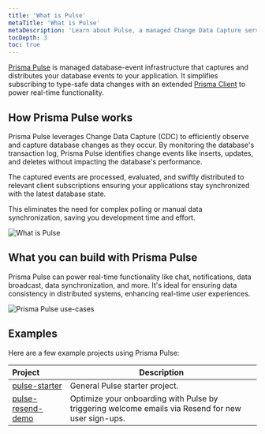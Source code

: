 ```yaml
---
title: 'What is Pulse'
metaTitle: 'What is Pulse'
metaDescription: 'Learn about Pulse, a managed Change Data Capture service that lets you build real-time applications with ease.'
tocDepth: 3
toc: true
---
```


<TopBlock title={frontMatter.title}>

[Prisma Pulse](https://www.prisma.io/data-platform/pulse) is managed database-event infrastructure that captures and distributes your database events to your application. It simplifies subscribing to type-safe data changes with an extended [Prisma Client](/orm/prisma-client) to power real-time functionality.

</TopBlock>

## How Prisma Pulse works

Prisma Pulse leverages Change Data Capture (CDC) to efficiently observe and capture database changes as they occur. By monitoring the database's transaction log, Prisma Pulse identifies change events like inserts, updates, and deletes without impacting the database's performance.

The captured events are processed, evaluated, and swiftly distributed to relevant client subscriptions ensuring your applications stay synchronized with the latest database state.

This eliminates the need for complex polling or manual data synchronization, saving you development time and effort.

![What is Pulse](/img/pulse/what-is-pulse.png)

## What you can build with Prisma Pulse

Prisma Pulse can power real-time functionality like chat, notifications, data broadcast, data synchronization, and more. It's ideal for ensuring data consistency in distributed systems, enhancing real-time user experiences.

![Prisma Pulse use-cases](/img/pulse/pulse-usecase.png)

## Examples

Here are a few example projects using Prisma Pulse:

| Project                                                          | Description                                                                                        |
| :--------------------------------------------------------------- | -------------------------------------------------------------------------------------------------- |
| [pulse-starter](https://github.com/prisma/pulse-starter)         | General Pulse starter project.                                                                     |
| [pulse-resend-demo](https://github.com/prisma/pulse-resend-demo) | Optimize your onboarding with Pulse by triggering welcome emails via Resend for new user sign-ups. |
